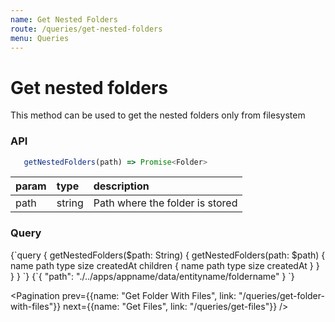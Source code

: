 ```yaml
---
name: Get Nested Folders
route: /queries/get-nested-folders
menu: Queries
---
```



# Get nested folders

This method can be used to get the nested folders only from filesystem

### API

```js
   getNestedFolders(path) => Promise<Folder>
```

|param|type|description|
|:--|:--|:--|
|path|string|Path where the folder is stored|

### Query
<QueryViewer>
   <QueryTab>
{`query {
   getNestedFolders($path: String) {
      getNestedFolders(path: $path) {
         name
         path
         type
         size
         createdAt
         children {
            name
            path
            type
            size
            createdAt
         }
      }
   }
}
`}
   </QueryTab>
   <VariablesTab>
{`{
   "path": "./../apps/appname/data/entityname/foldername"
}
`}
   </VariablesTab>
</QueryViewer>

<Pagination prev={{name: "Get Folder With Files", link: "/queries/get-folder-with-files"}} next={{name: "Get Files", link: "/queries/get-files"}} />
